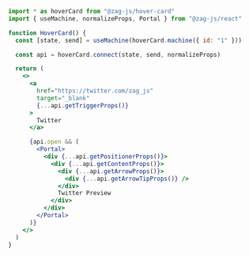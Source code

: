 ```jsx
import * as hoverCard from "@zag-js/hover-card"
import { useMachine, normalizeProps, Portal } from "@zag-js/react"

function HoverCard() {
  const [state, send] = useMachine(hoverCard.machine({ id: "1" }))

  const api = hoverCard.connect(state, send, normalizeProps)

  return (
    <>
      <a
        href="https://twitter.com/zag_js"
        target="_blank"
        {...api.getTriggerProps()}
      >
        Twitter
      </a>

      {api.open && (
        <Portal>
          <div {...api.getPositionerProps()}>
            <div {...api.getContentProps()}>
              <div {...api.getArrowProps()}>
                <div {...api.getArrowTipProps()} />
              </div>
              Twitter Preview
            </div>
          </div>
        </Portal>
      )}
    </>
  )
}
```
